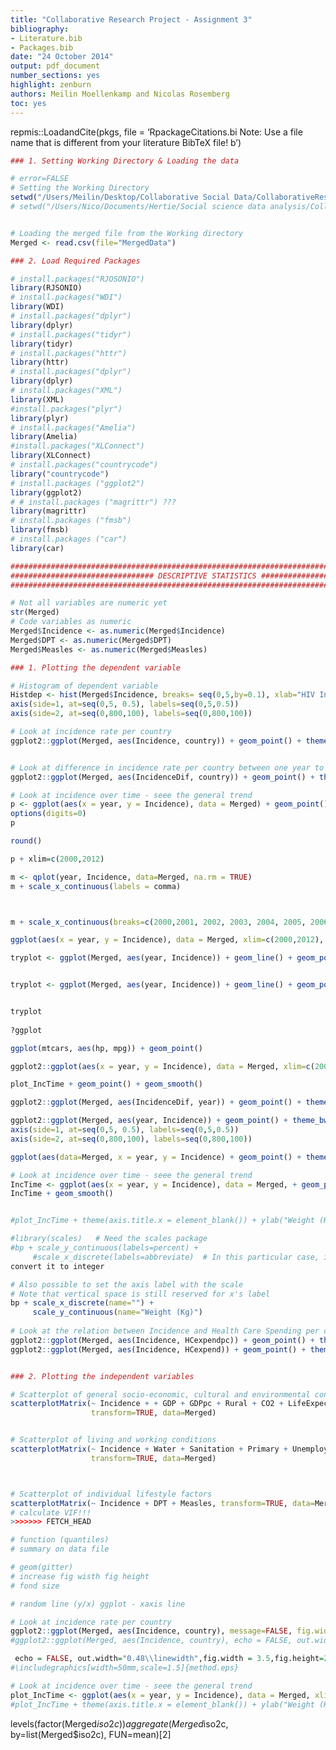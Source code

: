 ```yaml
---
title: "Collaborative Research Project - Assignment 3"
bibliography:
- Literature.bib
- Packages.bib
date: "24 October 2014"
output: pdf_document
number_sections: yes
highlight: zenburn
authors: Meilin Moellenkamp and Nicolas Rosemberg
toc: yes
---
```



repmis::LoadandCite(pkgs, file = 'RpackageCitations.bi
Note: Use a file name that is different from your literature BibTeX file!
b')

```r

### 1. Setting Working Directory & Loading the data

# error=FALSE
# Setting the Working Directory
setwd("/Users/Meilin/Desktop/Collaborative Social Data/CollaborativeResearchProject")
# setwd("/Users/Nico/Documents/Hertie/Social science data analysis/CollaborativeResearchProject")


# Loading the merged file from the Working directory
Merged <- read.csv(file="MergedData")
```

```r

### 2. Load Required Packages

# install.packages("RJOSONIO")  
library(RJSONIO)
# install.packages("WDI")  
library(WDI)
# install.packages("dplyr")  
library(dplyr) 
# install.packages("tidyr")  
library(tidyr)
# install.packages("httr")  
library(httr) 
# install.packages("dplyr")  
library(dplyr)
# install.packages("XML")  
library(XML)
#install.packages("plyr")
library(plyr)
# install.packages("Amelia")  
library(Amelia) 
#install.packages("XLConnect")
library(XLConnect)    
# install.packages("countrycode")
library("countrycode")
# install.packages ("ggplot2")
library(ggplot2)
# # install.packages ("magrittr") ???
library(magrittr)
# install.packages ("fmsb")
library(fmsb)
# install.packages ("car")
library(car)
```


```r

####################################################################################
################################ DESCRIPTIVE STATISTICS ############################
####################################################################################

# Not all variables are numeric yet
str(Merged)
# Code variables as numeric
Merged$Incidence <- as.numeric(Merged$Incidence)
Merged$DPT <- as.numeric(Merged$DPT)
Merged$Measles <- as.numeric(Merged$Measles)

### 1. Plotting the dependent variable

# Histogram of dependent variable
Histdep <- hist(Merged$Incidence, breaks= seq(0,5,by=0.1), xlab="HIV Incidence Rate")
axis(side=1, at=seq(0,5, 0.5), labels=seq(0,5,0.5))
axis(side=2, at=seq(0,800,100), labels=seq(0,800,100))

# Look at incidence rate per country
ggplot2::ggplot(Merged, aes(Incidence, country)) + geom_point() + theme_bw()


# Look at difference in incidence rate per country between one year to the next
ggplot2::ggplot(Merged, aes(IncidenceDif, country)) + geom_point() + theme_bw()

# Look at incidence over time - seee the general trend
p <- ggplot(aes(x = year, y = Incidence), data = Merged) + geom_point() + theme_bw() + geom_smooth()
options(digits=0)
p

round()

p + xlim=c(2000,2012)

m <- qplot(year, Incidence, data=Merged, na.rm = TRUE)
m + scale_x_continuous(labels = comma)



m + scale_x_continuous(breaks=c(2000,2001, 2002, 2003, 2004, 2005, 2006, 2007, 2008, 2009, 2010, 2011,2012), labels=c("two", "five", "eight"))

ggplot(aes(x = year, y = Incidence), data = Merged, xlim=c(2000,2012), ylim=c(0,5)) + geom_point() + theme_bw() + geom_smooth()

tryplot <- ggplot(Merged, aes(year, Incidence)) + geom_line() + geom_point() + scale_y_continuous(limits=c(0,5),breaks=seq(0,5,0.5),labels=seq(0,5,0.5)) + scale_x_discrete()


tryplot <- ggplot(Merged, aes(year, Incidence)) + geom_line() + geom_point() + scale_y_continuous(limits=c(0,5),breaks=seq(0,5,0.5),labels=seq(0,5,0.5)) + scale_x_discrete(limits=c(2000,2012), breaks=seq(2000,2012,1),labels=seq(2000,2012,1))


tryplot
                     
?ggplot

ggplot(mtcars, aes(hp, mpg)) + geom_point()

ggplot2::ggplot(aes(x = year, y = Incidence), data = Merged, xlim=c(2000,2012), ylim=c(0,5) + geom_point() + theme_bw()+ geom_smooth())

plot_IncTime + geom_point() + geom_smooth()

ggplot2::ggplot(Merged, aes(IncidenceDif, year)) + geom_point() + theme_bw()

ggplot2::ggplot(Merged, aes(year, Incidence)) + geom_point() + theme_bw()+ geom_smooth()
axis(side=1, at=seq(0,5, 0.5), labels=seq(0,5,0.5))
axis(side=2, at=seq(0,800,100), labels=seq(0,800,100))

ggplot(aes(data=Merged, x = year, y = Incidence) + geom_point() + theme_bw() + geom_smooth())

# Look at incidence over time - seee the general trend
IncTime <- ggplot(aes(x = year, y = Incidence), data = Merged, + geom_point() + theme_bw())
IncTime + geom_smooth()


#plot_IncTime + theme(axis.title.x = element_blank()) + ylab("Weight (Kg)")

#library(scales)   # Need the scales package
#bp + scale_y_continuous(labels=percent) +
     #scale_x_discrete(labels=abbreviate)  # In this particular case, it has no effect
convert it to integer

# Also possible to set the axis label with the scale
# Note that vertical space is still reserved for x's label
bp + scale_x_discrete(name="") +
     scale_y_continuous(name="Weight (Kg)")
       
# Look at the relation between Incidence and Health Care Spending per capita (+ geom_smooth() for fitting a line)
ggplot2::ggplot(Merged, aes(Incidence, HCexpendpc)) + geom_point() + theme_bw()
ggplot2::ggplot(Merged, aes(Incidence, HCexpend)) + geom_point() + theme_bw()


### 2. Plotting the independent variables

# Scatterplot of general socio-economic, cultural and environmental conditions
scatterplotMatrix(~ Incidence + + GDP + GDPpc + Rural + CO2 + LifeExpect + Population, 
                  transform=TRUE, data=Merged)


# Scatterplot of living and working conditions 
scatterplotMatrix(~ Incidence + Water + Sanitation + Primary + Unemploym + HCexpendpc,
                  transform=TRUE, data=Merged)



# Scatterplot of individual lifestyle factors
scatterplotMatrix(~ Incidence + DPT + Measles, transform=TRUE, data=Merged)
# calculate VIF!!!
>>>>>>> FETCH_HEAD

# function (quantiles)
# summary on data file

# geom(gitter)
# increase fig wisth fig height
# fond size

# random line (y/x) ggplot - xaxis line
```

```r
# Look at incidence rate per country
ggplot2::ggplot(Merged, aes(Incidence, country), message=FALSE, fig.width=20, fig.height=30) + geom_point() + theme_bw()
#ggplot2::ggplot(Merged, aes(Incidence, country), echo = FALSE, out.width="0.6\\linewidth",fig.width = 3.5,fig.height=2) + geom_point() + theme_bw()

 echo = FALSE, out.width="0.48\\linewidth",fig.width = 3.5,fig.height=2
#\includegraphics[width=50mm,scale=1.5]{method.eps}
```

```r
# Look at incidence over time - seee the general trend
plot_IncTime <- ggplot(aes(x = year, y = Incidence), data = Merged, xlim=c(2000,2012), ylim=c(0,5) + geom_point() + theme_bw() + geom_smooth())
#plot_IncTime + theme(axis.title.x = element_blank()) + ylab("Weight (Kg)")
```

levels(factor(Merged$iso2c))
aggregate(Merged$iso2c, by=list(Merged$iso2c), FUN=mean)[2]
